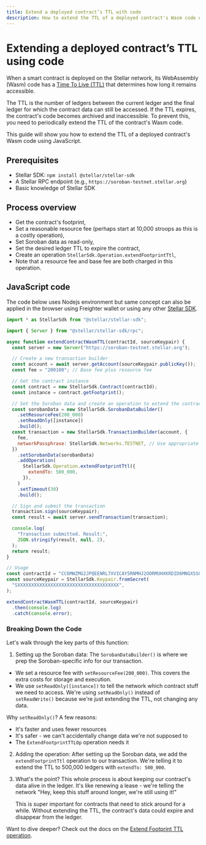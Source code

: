 ```yaml
---
title: Extend a deployed contract’s TTL with code
description: How to extend the TTL of a deployed contract's Wasm code using JavaScript SDK
---
```


# Extending a deployed contract’s TTL using code

When a smart contract is deployed on the Stellar network, its WebAssembly (Wasm) code has a [Time To Live (TTL)](../../../learn/encyclopedia/storage/state-archival.mdx#ttl) that determines how long it remains accessible.

The TTL is the number of ledgers between the current ledger and the final ledger for which the contract data can still be accessed. If the TTL expires, the contract's code becomes archived and inaccessible. To prevent this, you need to periodically extend the TTL of the contract's Wasm code.

This guide will show you how to extend the TTL of a deployed contract's Wasm code using JavaScript.

## Prerequisites

- Stellar SDK: `npm install @stellar/stellar-sdk`
- A Stellar RPC endpoint (e.g., `https://soroban-testnet.stellar.org`)
- Basic knowledge of Stellar SDK

## Process overview

- Get the contract's footprint,
- Set a reasonable resource fee (perhaps start at 10,000 stroops as this is a costly operation),
- Set Soroban data as read-only,
- Set the desired ledger TTL to expire the contract,
- Create an operation `StellarSdk.Operation.extendFootprintTtl`,
- Note that a resource fee and base fee are both charged in this operation.

## JavaScript code

The code below uses Nodejs environment but same concept can also be applied in the browser using Freighter wallet or using any other [Stellar SDK](../../../tools/sdks/library.mdx).

```javascript
import * as StellarSdk from "@stellar/stellar-sdk";

import { Server } from "@stellar/stellar-sdk/rpc";

async function extendContractWasmTTL(contractId, sourceKeypair) {
  const server = new Server("https://soroban-testnet.stellar.org");

  // Create a new transaction builder
  const account = await server.getAccount(sourceKeypair.publicKey());
  const fee = "200100"; // Base fee plus resource fee

  // Get the contract instance
  const contract = new StellarSdk.Contract(contractId);
  const instance = contract.getFootprint();

  // Set the Soroban data and create an operation to extend the contract's TTL
  const sorobanData = new StellarSdk.SorobanDataBuilder()
    .setResourceFee(200_000)
    .setReadOnly([instance])
    .build();
  const transaction = new StellarSdk.TransactionBuilder(account, {
    fee,
    networkPassphrase: StellarSdk.Networks.TESTNET, // Use appropriate network
  })
    .setSorobanData(sorobanData)
    .addOperation(
      StellarSdk.Operation.extendFootprintTtl({
        extendTo: 500_000,
      }),
    )
    .setTimeout(30)
    .build();

  // Sign and submit the transaction
  transaction.sign(sourceKeypair);
  const result = await server.sendTransaction(transaction);

  console.log(
    "Transaction submitted. Result:",
    JSON.stringify(result, null, 2),
  );
  return result;
}

// Usage
const contractId = "CC6MWZMG2JPQEENRL7XVICAY5RNMHJ2OORMUHXKRDID6MNGXSSOJZLLF";
const sourceKeypair = StellarSdk.Keypair.fromSecret(
  "SXXXXXXXXXXXXXXXXXXXXXXXXXXXXXXXXXXXXX",
);

extendContractWasmTTL(contractId, sourceKeypair)
  .then(console.log)
  .catch(console.error);
```

### Breaking Down the Code

Let's walk through the key parts of this function:

1. Setting up the Soroban data: The `SorobanDataBuilder()` is where we prep the Soroban-specific info for our transaction.

- We set a resource fee with `setResourceFee(200_000)`. This covers the extra costs for storage and execution.
- We use `setReadOnly([instance])` to tell the network which contract stuff we need to access. We're using `setReadOnly()` instead of `setReadWrite()` because we're just extending the TTL, not changing any data.

Why `setReadOnly()`? A few reasons:

- It's faster and uses fewer resources
- It's safer - we can't accidentally change data we're not supposed to
- The `ExtendFootprintTTLOp` operation needs it

2. Adding the operation: After setting up the Soroban data, we add the `extendFootprintTtl` operation to our transaction. We're telling it to extend the TTL to 500,000 ledgers with `extendTo: 500_000`.

3. What's the point? This whole process is about keeping our contract's data alive in the ledger. It's like renewing a lease - we're telling the network "Hey, keep this stuff around longer, we're still using it!"

   This is super important for contracts that need to stick around for a while. Without extending the TTL, the contract's data could expire and disappear from the ledger.

Want to dive deeper? Check out the docs on the [Extend Footprint TTL operation](../../../learn/encyclopedia/storage/state-archival.mdx#extendfootprintttlop).

